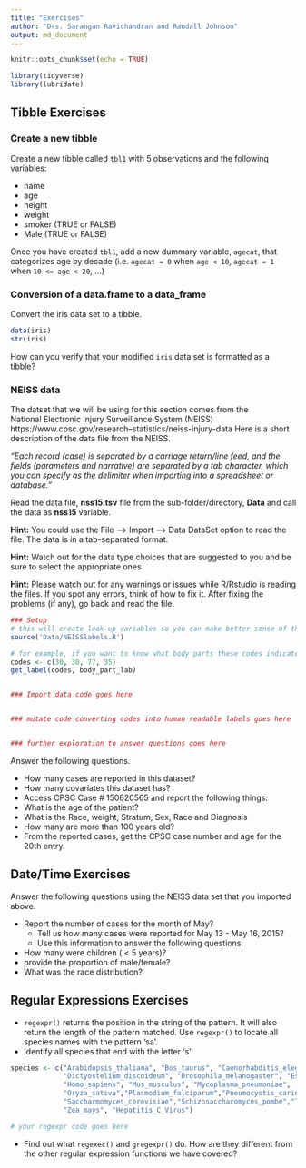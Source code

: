 ```yaml
---
title: "Exercises"
author: "Drs. Sarangan Ravichandran and Randall Johnson"
output: md_document
---
```


```r
knitr::opts_chunk$set(echo = TRUE)

library(tidyverse)
library(lubridate)
```

## <a name="tibbleEx"></a>Tibble Exercises

### Create a new tibble

Create a new tibble called `tbl1` with 5 observations and the following variables:

* name
* age
* height
* weight
* smoker (TRUE or FALSE)
* Male (TRUE or FALSE)

Once you have created `tbl1`, add a new dummary variable, `agecat`, that categorizes age by decade (i.e. `agecat = 0` when `age < 10`, `agecat = 1` when `10 <= age < 20`, ...)

### Conversion of a data.frame to a data_frame

Convert the iris data set to a tibble.

```r
data(iris)
str(iris)
```

How can you verify that your modified `iris` data set is formatted as a tibble?

### NEISS data 

The datset that we will be using for this section comes from the  
National Electronic Injury Surveillance System (NEISS)
https://www.cpsc.gov/research--statistics/neiss-injury-data 
Here is a short description of the data file from the NEISS. 

*"Each record (case) is separated by a carriage return/line feed, and the fields (parameters and narrative) are separated by a tab character, which you can specify as the delimiter when importing into a spreadsheet or database."*

Read the data file, **nss15.tsv** file from the sub-folder/directory, **Data** and call the data as **nss15** variable.

**Hint:** You could use the File --> Import --> Data DataSet option to read the file. The data is in a tab-separated format.

**Hint:** Watch out for the data type choices that are suggested to you and be sure to select the appropriate ones

**Hint:** Please watch out for any warnings or issues while R/Rstudio  is reading the files. If you spot any errors, think of how to fix it. After fixing the problems (if any), go back and read the file. 

```r
### Setup
# this will create look-up variables so you can make better sense of the codes in the data set
source('Data/NEISSlabels.R')

# for example, if you want to know what body parts these codes indicate...
codes <- c(30, 30, 77, 35)
get_label(codes, body_part_lab)


### Import data code goes here


### mutate code converting codes into human readable labels goes here


### further exploration to answer questions goes here

```
 
Answer the following questions.

- How many cases are reported in this dataset?
- How many covariates this dataset has? 
- Access CPSC Case # 150620565 and report the following things:
- What is the age of the patient? 
- What is the Race, weight, Stratum, Sex, Race and Diagnosis
- How many are more than 100 years old?  
- From the reported cases, get the CPSC case number and age for the 20th entry.


## <a name="timeEx"></a>Date/Time Exercises

Answer the following questions using the NEISS data set that you imported above.

- Report the number of cases for the month of May? 
    - Tell us how many cases were reported for May 13 - May 16, 2015? 
    - Use this information to answer the following questions. 
- How many were children ( < 5 years)? 
- provide the proportion of male/female? 
- What was the race distribution? 

## <a name="regEx"></a>Regular Expressions Exercises

* `regexpr()` returns the position in the string of the pattern. It will also return the length of 
the pattern matched. Use `regexpr()` to locate all species names with the pattern 'sa'.
* Identify all species that end with the letter 's'

```r
species <- c("Arabidopsis_thaliana", "Bos_taurus", "Caenorhabditis_elegans", "Danio_rerio", 
             "Dictyostelium_discoideum", "Drosophila_melanogaster", "Escherichia_coli",
             "Homo_sapiens", "Mus_musculus", "Mycoplasma_pneumoniae",
             "Oryza_sativa","Plasmodium_falciparum","Pneumocystis_carinii","Rattus_norvegicus",
             "Saccharmomyces_cerevisiae","Schizosaccharomyces_pombe","Takifugu_rubripes","Xenopus_laevis",
             "Zea_mays", "Hepatitis_C_Virus")

# your regexpr code goes here
```

* Find out what `regexec()` and  `gregexpr()` do. How are they different from the other regular expression functions we have covered?
